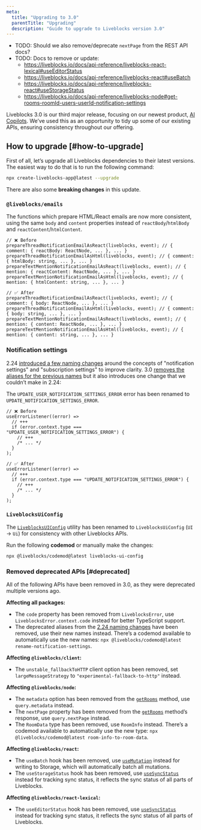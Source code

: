 ```yaml
---
meta:
  title: "Upgrading to 3.0"
  parentTitle: "Upgrading"
  description: "Guide to upgrade to Liveblocks version 3.0"
---
```


- TODO: Should we also remove/deprecate `nextPage` from the REST API docs?
- TODO: Docs to remove or update:
  - https://liveblocks.io/docs/api-reference/liveblocks-react-lexical#useEditorStatus
  - https://liveblocks.io/docs/api-reference/liveblocks-react#useBatch
  - https://liveblocks.io/docs/api-reference/liveblocks-react#useStorageStatus
  - https://liveblocks.io/docs/api-reference/liveblocks-node#get-rooms-roomId-users-userId-notification-settings

Liveblocks 3.0 is our third major release, focusing on our newest product,
[AI Copilots](https://liveblocks.io/blog/meet-liveblocks-3-0-the-fastest-way-to-let-your-users-collaborate-with-ai-in-your-product).
We’ve used this as an opportunity to tidy up some of our existing APIs, ensuring
consistency throughout our offering.

## How to upgrade [#how-to-upgrade]

First of all, let’s upgrade all Liveblocks dependencies to their latest
versions. The easiest way to do that is to run the following command:

```bash
npx create-liveblocks-app@latest --upgrade
```

There are also some **breaking changes** in this update.

### `@liveblocks/emails`

The functions which prepare HTML/React emails are now more consistent, using the
same `body` and `content` properties instead of `reactBody`/`htmlBody` and
`reactContent`/`htmlContent`.

```tsx
// ❌ Before
prepareThreadNotificationEmailAsReact(liveblocks, event); // { comment: { reactBody: ReactNode, ... }, ... }
prepareThreadNotificationEmailAsHtml(liveblocks, event); // { comment: { htmlBody: string, ... }, ... }
prepareTextMentionNotificationEmailAsReact(liveblocks, event); // { mention: { reactContent: ReactNode, ... }, ... }
prepareTextMentionNotificationEmailAsHtml(liveblocks, event); // { mention: { htmlContent: string, ... }, ... }

// ✅ After
prepareThreadNotificationEmailAsReact(liveblocks, event); // { comment: { body: ReactNode, ... }, ... }
prepareThreadNotificationEmailAsHtml(liveblocks, event); // { comment: { body: string, ... }, ... }
prepareTextMentionNotificationEmailAsReact(liveblocks, event); // { mention: { content: ReactNode, ... }, ... }
prepareTextMentionNotificationEmailAsHtml(liveblocks, event); // { mention: { content: string, ... }, ... }
```

### Notification settings

2.24 [introduced a few naming changes](/docs/platform/upgrading/2.24) around the
concepts of "notification settings" and "subscription settings" to improve
clarity. 3.0 [removes the aliases for the previous names](#deprecated) but it
also introduces one change that we couldn’t make in 2.24:

The `UPDATE_USER_NOTIFICATION_SETTINGS_ERROR` error has been renamed to
`UPDATE_NOTIFICATION_SETTINGS_ERROR`.

```tsx
// ❌ Before
useErrorListener((error) =>
  // +++
  if (error.context.type === "UPDATE_USER_NOTIFICATION_SETTINGS_ERROR") {
    // +++
    /* ... */
  }
);

// ✅ After
useErrorListener((error) =>
  // +++
  if (error.context.type === "UPDATE_NOTIFICATION_SETTINGS_ERROR") {
    // +++
    /* ... */
  }
);
```

### `LiveblocksUiConfig`

The
[`LiveblocksUIConfig`](/docs/api-reference/liveblocks-react-ui#LiveblocksUiConfig)
utility has been renamed to `LiveblocksUiConfig` (`UI` → `Ui`) for consistency
with other Liveblocks APIs.

Run the following **codemod** or manually make the changes:

```bash
npx @liveblocks/codemod@latest liveblocks-ui-config
```

### Removed deprecated APIs [#deprecated]

All of the following APIs have been removed in 3.0, as they were deprecated
multiple versions ago.

**Affecting all packages:**

- The `code` property has been removed from `LiveblocksError`, use
  `LiveblocksError.context.code` instead for better TypeScript support.
- The deprecated aliases from the
  [2.24 naming changes](/docs/platform/upgrading/2.24) have been removed, use
  their new names instead. There’s a codemod available to automatically use the
  new names: `npx @liveblocks/codemod@latest rename-notification-settings`.

**Affecting `@liveblocks/client`:**

- The `unstable_fallbackToHTTP` client option has been removed, set
  `largeMessageStrategy` to `"experimental-fallback-to-http"` instead.

**Affecting `@liveblocks/node`:**

- The `metadata` option has been removed from the [`getRooms`][] method, use
  `query.metadata` instead.
- The `nextPage` property has been removed from the [`getRooms`][] method’s
  response, use `query.nextPage` instead.
- The `RoomData` type has been removed, use `RoomInfo` instead. There’s a
  codemod available to automatically use the new type:
  `npx @liveblocks/codemod@latest room-info-to-room-data`.

**Affecting `@liveblocks/react`:**

- The `useBatch` hook has been removed, use [`useMutation`][] instead for
  writing to Storage, which will automatically batch all mutations.
- The `useStorageStatus` hook has been removed, use [`useSyncStatus`][] instead
  for tracking sync status, it reflects the sync status of all parts of
  Liveblocks.

**Affecting `@liveblocks/react-lexical`:**

- The `useEditorStatus` hook has been removed, use [`useSyncStatus`][] instead
  for tracking sync status, it reflects the sync status of all parts of
  Liveblocks.

[`getRooms`]: /docs/api-reference/liveblocks-node#get-rooms
[`useSyncStatus`]: /docs/api-reference/liveblocks-react#useSyncStatus
[`useMutation`]: /docs/api-reference/liveblocks-react#useMutation
